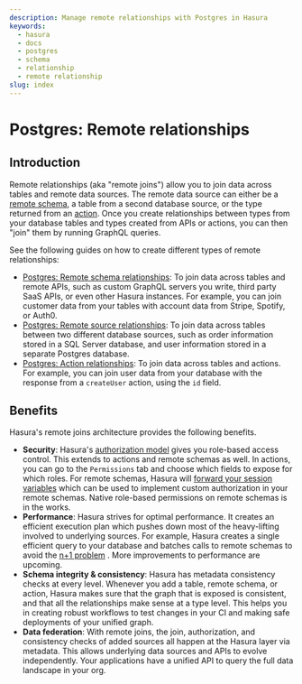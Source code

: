 ```yaml
---
description: Manage remote relationships with Postgres in Hasura
keywords:
  - hasura
  - docs
  - postgres
  - schema
  - relationship
  - remote relationship
slug: index
---
```


# Postgres: Remote relationships

## Introduction

Remote relationships (aka "remote joins") allow you to join data across
tables and remote data sources. The remote data source can either be a
[remote schema](/graphql/core/remote-schemas/index.mdx), a table from a second database source,
or the type returned from an [action](/graphql/core/actions/index.mdx). Once you create
relationships between types from your database tables and types created
from APIs or actions, you can then "join" them by running GraphQL
queries.

See the following guides on how to create different types of remote
relationships:

-   [Postgres: Remote schema relationships](/graphql/core/databases/postgres/schema/remote-relationships/remote-schema-relationships.mdx): To join data across tables and
    remote APIs, such as custom GraphQL servers you write, third party
    SaaS APIs, or even other Hasura instances. For example, you can join
    customer data from your tables with account data from Stripe,
    Spotify, or Auth0.
-   [Postgres: Remote source relationships](/graphql/core/databases/postgres/schema/remote-relationships/remote-source-relationships.mdx): To join data across tables between
    two different database sources, such as order information stored in
    a SQL Server database, and user information stored in a separate
    Postgres database.
-   [Postgres: Action relationships](/graphql/core/databases/postgres/schema/remote-relationships/action-relationships.mdx): To join data across tables and actions.
    For example, you can join user data from your database with the
    response from a `createUser` action, using the `id` field.

## Benefits

Hasura's remote joins architecture provides the following benefits.

-   **Security**: Hasura's [authorization model](/graphql/core/auth/authorization/index.mdx) gives
    you role-based access control. This extends to actions and remote
    schemas as well. In actions, you can go to the `Permissions` tab and
    choose which fields to expose for which roles. For remote schemas,
    Hasura will [forward your session variables](/graphql/core/remote-schemas/auth/index.mdx)
    which can be used to implement custom authorization in your remote
    schemas. Native role-based permissions on remote schemas is in the
    works.
-   **Performance**: Hasura strives for optimal performance. It creates
    an efficient execution plan which pushes down most of the
    heavy-lifting involved to underlying sources. For example, Hasura
    creates a single efficient query to your database and batches calls
    to remote schemas to avoid the [n+1 problem](https://hasura.io/learn/graphql/intro-graphql/graphql-server/)
    . More improvements to performance are upcoming.
-   **Schema integrity & consistency**: Hasura has metadata consistency
    checks at every level. Whenever you add a table, remote schema, or
    action, Hasura makes sure that the graph that is exposed is
    consistent, and that all the relationships make sense at a type
    level. This helps you in creating robust workflows to test changes
    in your CI and making safe deployments of your unified graph.
-   **Data federation**: With remote joins, the join, authorization, and
    consistency checks of added sources all happen at the Hasura layer
    via metadata. This allows underlying data sources and APIs to evolve
    independently. Your applications have a unified API to query the
    full data landscape in your org.
